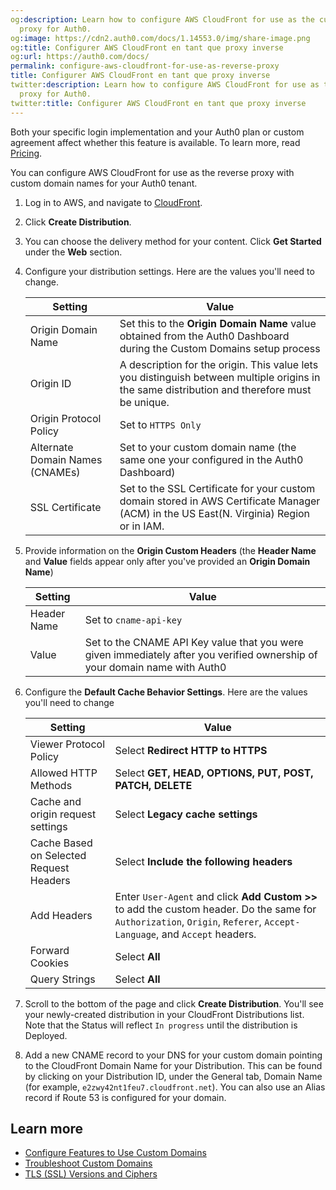 ```yaml
---
og:description: Learn how to configure AWS CloudFront for use as the custom domain
  proxy for Auth0.
og:image: https://cdn2.auth0.com/docs/1.14553.0/img/share-image.png
og:title: Configurer AWS CloudFront en tant que proxy inverse
og:url: https://auth0.com/docs/
permalink: configure-aws-cloudfront-for-use-as-reverse-proxy
title: Configurer AWS CloudFront en tant que proxy inverse
twitter:description: Learn how to configure AWS CloudFront for use as the custom domain
  proxy for Auth0.
twitter:title: Configurer AWS CloudFront en tant que proxy inverse
---
```


<Card title="Availability varies by Auth0 plan">

Both your specific login implementation and your Auth0 plan or custom agreement affect whether this feature is available. To learn more, read [Pricing](https://auth0.com/pricing).

</Card>

You can configure AWS CloudFront for use as the reverse proxy with <Tooltip tip="Custom Domain: Third-party domain with a specialized, or vanity, name." cta="View Glossary" href="/docs/glossary?term=custom+domain">custom domain</Tooltip> names for your Auth0 tenant.

1. Log in to AWS, and navigate to [CloudFront](https://console.aws.amazon.com/cloudfront).
2. Click **Create Distribution**.
3. You can choose the delivery method for your content. Click **Get Started** under the **Web** section.
4. Configure your distribution settings. Here are the values you'll need to change.

   <table class="table"><thead>
   <tr>
   <th>Setting</th>
   <th>Value</th>
   </tr>
   </thead>
   <tbody>
   <tr>
   <td>Origin Domain Name</td>
   <td>Set this to the <strong>Origin Domain Name</strong> value obtained from the Auth0 Dashboard during the Custom Domains setup process</td>
   </tr>
   <tr>
   <td>Origin ID</td>
   <td>A description for the origin. This value lets you distinguish between multiple origins in the same distribution and therefore must be unique.</td>
   </tr>
   <tr>
   <td>Origin Protocol Policy</td>
   <td>Set to <code>HTTPS Only</code></td>
   </tr>
   <tr>
   <td>Alternate Domain Names (CNAMEs)</td>
   <td>Set to your custom domain name (the same one your configured in the Auth0 Dashboard)</td>
   </tr>
   <tr>
   <td>SSL Certificate</td>
   <td>Set to the SSL Certificate for your custom domain stored in AWS Certificate Manager (ACM) in the US East(N. Virginia) Region or in IAM.</td>
   </tr>
   </tbody>
   </table>
5. Provide information on the **Origin Custom Headers** (the **Header Name** and **Value** fields appear only after you've provided an **Origin Domain Name**)

   <table class="table"><thead>
   <tr>
   <th>Setting</th>
   <th>Value</th>
   </tr>
   </thead>
   <tbody>
   <tr>
   <td>Header Name</td>
   <td>Set to <code>cname-api-key</code></td>
   </tr>
   <tr>
   <td>Value</td>
   <td>Set to the CNAME API Key value that you were given immediately after you verified ownership of your domain name with Auth0</td>
   </tr>
   </tbody>
   </table>
6. Configure the **Default Cache Behavior Settings**. Here are the values you'll need to change

   <table class="table"><thead>
   <tr>
   <th>Setting</th>
   <th>Value</th>
   </tr>
   </thead>
   <tbody>
   <tr>
   <td>Viewer Protocol Policy</td>
   <td>Select <strong>Redirect HTTP to HTTPS</strong></td>
   </tr>
   <tr>
   <td>Allowed HTTP Methods</td>
   <td>Select <strong>GET, HEAD, OPTIONS, PUT, POST, PATCH, DELETE</strong></td>
   </tr>
   <tr>
   <td>Cache and origin request settings</td>
   <td>Select <strong>Legacy cache settings</strong></td>
   </tr>
   <tr>
   <td>Cache Based on Selected Request Headers</td>
   <td>Select <strong>Include the following headers</strong></td>
   </tr>
   <tr>
   <td>Add Headers</td>
   <td>Enter <code>User-Agent</code> and click <strong>Add Custom &gt;&gt;</strong> to add the custom header. Do the same for <code>Authorization</code>, <code>Origin</code>, <code>Referer</code>, <code>Accept-Language</code>, and <code>Accept</code> headers.</td>
   </tr>
   <tr>
   <td>Forward Cookies</td>
   <td>Select <strong>All</strong></td>
   </tr>
   <tr>
   <td>Query Strings</td>
   <td>Select <strong>All</strong></td>
   </tr>
   </tbody>
   </table>
7. Scroll to the bottom of the page and click **Create Distribution**.
   You'll see your newly-created distribution in your CloudFront Distributions list. Note that the Status will reflect `In progress` until the distribution is Deployed.
8. Add a new CNAME record to your DNS for your custom domain pointing to the CloudFront Domain Name for your Distribution. This can be found by clicking on your Distribution ID, under the General tab, Domain Name (for example, `e2zwy42nt1feu7.cloudfront.net`). You can also use an Alias record if Route 53 is configured for your domain.

## Learn more

* [Configure Features to Use Custom Domains](/docs/customize/custom-domains/configure-features-to-use-custom-domains)
* [Troubleshoot Custom Domains](/docs/troubleshoot/integration-extensibility-issues/troubleshoot-custom-domains)
* [TLS (SSL) Versions and Ciphers](/docs/customize/custom-domains/self-managed-certificates/tls-ssl)